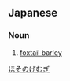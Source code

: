 ==Japanese==
{{ja-kanjitab|ほそ|の|け|むぎ|k3=げ|r=y|yomi=k}}

===Noun===
{{ja-noun|ホソノゲムギ}}

# [[foxtail barley]]

[[Category:ja:Grasses|ほそのげむぎ]]